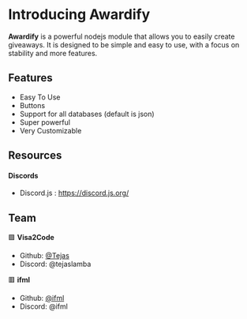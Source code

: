 # __Introducing Awardify__
**Awardify** is a powerful nodejs module that allows you to easily create giveaways. It is designed to be simple and easy to use, with a focus on stability and more features.

## __Features__
- Easy To Use
- Buttons
- Support for all databases (default is json)
- Super powerful
- Very Customizable

## __Resources__

#### Discords
- Discord.js : https://discord.js.org/

## __Team__
🟪 **Visa2Code**
- Github: [@Tejas](https://github.com/TejasLamba2006)
- Discord: @tejaslamba

🟥 **ifml**
- Github: [@ifml](https://github.com/unf6)
- Discord: @ifml